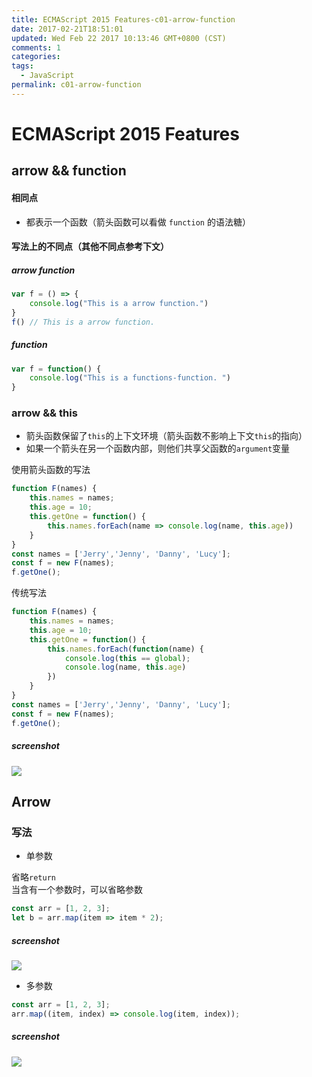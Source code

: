 ```yaml
---
title: ECMAScript 2015 Features-c01-arrow-function
date: 2017-02-21T18:51:01
updated: Wed Feb 22 2017 10:13:46 GMT+0800 (CST)
comments: 1
categories:
tags:
  - JavaScript
permalink: c01-arrow-function
---
```


# ECMAScript 2015 Features

## arrow && function

#### 相同点

- 都表示一个函数（箭头函数可以看做 `function` 的语法糖）

<!--more-->
#### 写法上的不同点（其他不同点参考下文）

##### arrow function

```js
var f = () => {
    console.log("This is a arrow function.")
}
f() // This is a arrow function.
```

##### function

```js
var f = function() {
    console.log("This is a functions-function. ")
}
```


### arrow && this

- 箭头函数保留了`this`的上下文环境（箭头函数不影响上下文`this`的指向）
- 如果一个箭头在另一个函数内部，则他们共享父函数的`argument`变量

使用箭头函数的写法

```js
function F(names) {
    this.names = names;
    this.age = 10;
    this.getOne = function() {
        this.names.forEach(name => console.log(name, this.age))
    }
}
const names = ['Jerry','Jenny', 'Danny', 'Lucy'];
const f = new F(names);
f.getOne();
```

传统写法

```js
function F(names) {
    this.names = names;
    this.age = 10;
    this.getOne = function() {
        this.names.forEach(function(name) {
            console.log(this == global);
            console.log(name, this.age)
        })
    }
}
const names = ['Jerry','Jenny', 'Danny', 'Lucy'];
const f = new F(names);
f.getOne();
```

##### screenshot

![](https://images-manager.oss-cn-shanghai.aliyuncs.com/static/es6/arrow01.png)


## Arrow

### 写法

- 单参数

省略`return`
<br/>
当含有一个参数时，可以省略参数

```js
const arr = [1, 2, 3];
let b = arr.map(item => item * 2);
```

##### screenshot

![](https://images-manager.oss-cn-shanghai.aliyuncs.com/static/es6/arrow02.png)

- 多参数

```js
const arr = [1, 2, 3];
arr.map((item, index) => console.log(item, index));
```

##### screenshot

![](https://images-manager.oss-cn-shanghai.aliyuncs.com/static/es6/arrow03.png)
